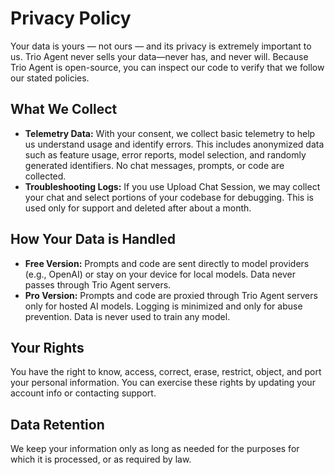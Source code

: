 
# Privacy Policy

Your data is yours — not ours — and its privacy is extremely important to us. Trio Agent never sells your data—never has, and never will. Because Trio Agent is open-source, you can inspect our code to verify that we follow our stated policies.

## What We Collect
- **Telemetry Data:** With your consent, we collect basic telemetry to help us understand usage and identify errors. This includes anonymized data such as feature usage, error reports, model selection, and randomly generated identifiers. No chat messages, prompts, or code are collected.
- **Troubleshooting Logs:** If you use Upload Chat Session, we may collect your chat and select portions of your codebase for debugging. This is used only for support and deleted after about a month.

## How Your Data is Handled
- **Free Version:** Prompts and code are sent directly to model providers (e.g., OpenAI) or stay on your device for local models. Data never passes through Trio Agent servers.
- **Pro Version:** Prompts and code are proxied through Trio Agent servers only for hosted AI models. Logging is minimized and only for abuse prevention. Data is never used to train any model.

## Your Rights
You have the right to know, access, correct, erase, restrict, object, and port your personal information. You can exercise these rights by updating your account info or contacting support.

## Data Retention
We keep your information only as long as needed for the purposes for which it is processed, or as required by law.
